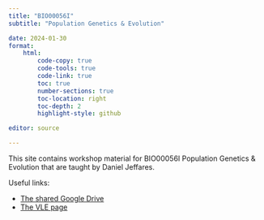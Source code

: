 ```yaml
---
title: "BIO00056I"
subtitle: "Population Genetics & Evolution"

date: 2024-01-30
format:
    html:
        code-copy: true
        code-tools: true
        code-link: true
        toc: true
        number-sections: true
        toc-location: right
        toc-depth: 2
        highlight-style: github

editor: source

---
```


This site contains workshop material for BIO00056I Population Genetics & Evolution that are taught by Daniel Jeffares.


Useful links:

* [The shared Google Drive](https://drive.google.com/drive/folders/0AFjNJV63zpqBUk9PVA)
* [The VLE page](https://vle.york.ac.uk/ultra/courses/_112084_1/outline)

